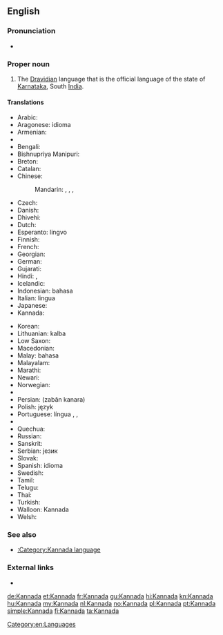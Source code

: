 {{also|kannada}}
==English==

===Pronunciation===
* {{audio|En-us-Kannada.ogg|Audio (US)}}

===Proper noun===
{{wikipedia|Kannada language}}
{{en-proper noun}}

# The [[Dravidian]] language that is the official language of the state of [[Karnataka]], South [[India]].

====Translations====
{{trans-top|language}}
* Arabic: {{t|ar|الكانادا|f|tr=al-kanada}}
* Aragonese: idioma {{t-|an|canarés|xs=Aragonese}}
* Armenian: {{t-|hy|կաննադա|tr=kannada}}
* {{trreq|as}}
* Bengali: {{t-|bn|কন্নড় ভাষা|tr=kônnôŗô bhasha|sc=Beng|xs=Bengali}}
* Bishnupriya Manipuri: {{tø|bpy|কন্নড় ঠার|sc=Beng}} {{rfr|lang=bpy}}
* Breton: {{t|br|kannadeg|xs=Breton}}
* Catalan: {{t|ca|kanara}}
* Chinese:
*: Mandarin: {{t|cmn|卡納達語|sc=Hani}},  {{t|cmn|卡纳达语|tr=Kǎnàdá-yǔ|sc=Hani}},  {{t|cmn|坎那達語|sc=Hani}},  {{t|cmn|坎那达语|tr=Kǎnnàdá-yǔ|sc=Hani}}
* Czech: {{t|cs|kannadština}}
* Danish: {{t-|da|kannada}}
* Dhivehi: {{tø|dv|ކައްނަޑާ}} {{rfr|lang=dv}}
* Dutch: {{t+|nl|Kannada}}
* Esperanto: {{t|eo|Kanara|xs=Esperanto}} lingvo
* Finnish: {{t+|fi|kannada}}
* French: {{t+|fr|kannada|m}}
* Georgian: {{t|ka|კანადა|tr=kanada|sc=Geor|xs=Georgian}}
* German: {{t+|de|Kannada|n}}
* Gujarati: {{t|gu|કન્નડ|sc=Gujr|xs=Gujarati}} {{t+|gu|ભાષા|sc=Gujr|xs=Gujarati}}
* Hindi: {{t+|hi|कन्नड|tr=kannaɖa|xs=Hindi}},  {{t|hi|कन्नड़ भाषा|tr=kannaɖa bhāṣā|xs=Hindi}}
* Icelandic: {{t|is|kanaríska}}
* Indonesian: bahasa {{t-|id|Kannada|xs=Indonesian}}
* Italian: lingua {{t-|it|kannada}}
* Japanese: {{t+|ja|カンナダ語|tr=Kannada-go}}
* Kannada: {{t+|kn|ಕನ್ನಡ|tr=kannaḍa|sc=Knda|xs=Kannada}}
{{trans-mid}}
* Korean: {{t|ko|칸나다어|tr=Kannada-eo|sc=Hang}}
* Lithuanian: {{t+|lt|kanadų|xs=Lithuanian}} kalba
* Low Saxon: {{tø|nds|Kannada}}
* Macedonian: {{t|mk|канада}}
* Malay: bahasa {{t-|ms|Kannada|xs=Malay}}
* Malayalam: {{t|ml|കന്നഡ|sc=Mlym|xs=Malayalam}}
* Marathi: {{t-|mr|कन्नड|sc=Deva|xs=Marathi}} {{t+|mr|भाषा|sc=Deva|xs=Marathi}} {{rfr|lang=mr}}
* Newari: {{tø|new|कन्नड|sc=Deva}} {{tø|new|भाषा|sc=Deva}}
* Norwegian: {{t-|no|kannada}}
* {{trreq|or}}
* Persian: {{fa-Arab|[[زبان کانارا]]}} (zabân kanara)
* Polish: język {{t-|pl|kannada}}
* Portuguese: língua {{t|pt|canaresa}},  {{t|pt|canará|m}},  {{t+|pt|canarês|m}}
* {{trreq|pa}}
* Quechua: {{t|qu|kannada simi|xs=Quechua}}
* Russian: {{t+|ru|каннада|m|tr=kánnada}}
* Sanskrit: {{tø|sa|कन्नड|sc=Deva}} {{rfr|lang=sa}}
* Serbian: {{t|sr|канада|sc=Cyrl}} језик
* Slovak: {{t|sk|kannadčina}}
* Spanish: idioma {{t|es|canarés}}
* Swedish: {{t-|sv|kannada}}
* Tamil: {{t|ta|கன்னடம்|xs=Tamil}} {{rfr|lang=ta}}
* Telugu: {{t|te|కన్నడ భాష}} {{rfr|lang=te}}
* Thai: {{t|th|ภาษากันนาดา|tr=paasăa gannaadaa}}
* Turkish: {{t-|tr|Kannada}} {{t-|tr|dili}}
* Walloon: Kannada
* Welsh: {{t-|cy|kannada|xs=Welsh}}
{{trans-bottom}}

===See also===
{{interwiktionary|code=kn}}
* [[:Category:Kannada language]]

===External links===
* {{ISO 639|link=Ethnologue|1code=kn|code=kan}}

[[Category:en:Languages]]

[[de:Kannada]]
[[et:Kannada]]
[[fr:Kannada]]
[[gu:Kannada]]
[[hi:Kannada]]
[[kn:Kannada]]
[[hu:Kannada]]
[[my:Kannada]]
[[nl:Kannada]]
[[no:Kannada]]
[[pl:Kannada]]
[[pt:Kannada]]
[[simple:Kannada]]
[[fi:Kannada]]
[[ta:Kannada]]